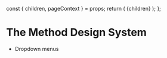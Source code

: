 

  const { children, pageContext } = props;
  return (
    <Layout>
      <Wrapper>{children}</Wrapper>
    </Layout>
  );
};


# The Method Design System

- <Link to="/dropdowns">Dropdown menus</Link>
